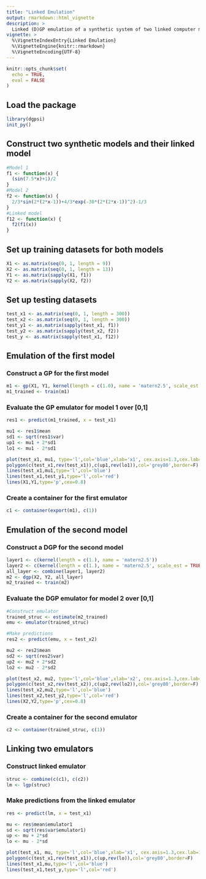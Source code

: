 ```yaml
---
title: "Linked Emulation"
output: rmarkdown::html_vignette
description: >
  Linked (D)GP emulation of a synthetic system of two linked computer models.
vignette: >
  %\VignetteIndexEntry{Linked Emulation}
  %\VignetteEngine{knitr::rmarkdown}
  %\VignetteEncoding{UTF-8}
---
```


```r
knitr::opts_chunk$set(
  echo = TRUE,
  eval = FALSE
)
```

## Load the package

```r
library(dgpsi)
init_py()
```

## Construct two synthetic models and their linked model

```r
#Model 1
f1 <- function(x) {
  (sin(7.5*x)+1)/2
}
#Model 2
f2 <- function(x) {
  2/3*sin(2*(2*x-1))+4/3*exp(-30*(2*(2*x-1))^2)-1/3  
}
#Linked model 
f12 <- function(x) {
  f2(f1(x))
}
```

## Set up training datasets for both models

```r
X1 <- as.matrix(seq(0, 1, length = 9))
X2 <- as.matrix(seq(0, 1, length = 13))
Y1 <- as.matrix(sapply(X1, f1))
Y2 <- as.matrix(sapply(X2, f2))
```

## Set up testing datasets

```r
test_x1 <- as.matrix(seq(0, 1, length = 300))
test_x2 <- as.matrix(seq(0, 1, length = 300))
test_y1 <- as.matrix(sapply(test_x1, f1))
test_y2 <- as.matrix(sapply(test_x2, f2))
test_y <- as.matrix(sapply(test_x1, f12))
```

## Emulation of the first model

### Construct a GP for the first model

```r
m1 <- gp(X1, Y1, kernel(length = c(1.0), name = 'matern2.5', scale_est = TRUE))
m1_trained <- train(m1)
```

### Evaluate the GP emulator for model 1 over [0,1]

```r
res1 <- predict(m1_trained, x = test_x1)

mu1 <- res1$mean
sd1 <- sqrt(res1$var)
up1 <- mu1 + 2*sd1
lo1 <- mu1 - 2*sd1

plot(test_x1, mu1, type='l',col='blue',xlab='x1', cex.axis=1.3,cex.lab=1.3, ylab='y1',ylim=c(-0.2,1.2))
polygon(c(test_x1,rev(test_x1)),c(up1,rev(lo1)),col='grey80',border=F)
lines(test_x1,mu1,type='l',col='blue')
lines(test_x1,test_y1,type='l',col='red')
lines(X1,Y1,type='p',cex=0.8)
```

### Create a container for the first emulator

```r
c1 <- container(export(m1), c(1))
```

## Emulation of the second model

### Construct a DGP for the second model

```r
layer1 <- c(kernel(length = c(1.), name = 'matern2.5'))
layer2 <- c(kernel(length = c(1.), name = 'matern2.5', scale_est = TRUE))
all_layer <- combine(layer1, layer2)
m2 <- dgp(X2, Y2, all_layer)
m2_trained <- train(m2)
```

### Evaluate the DGP emulator for model 2 over [0,1]

```r
#Construct emulator
trained_struc <- estimate(m2_trained)
emu <- emulator(trained_struc)
```

```r
#Make predictions
res2 <- predict(emu, x = test_x2)

mu2 <- res2$mean
sd2 <- sqrt(res2$var)
up2 <- mu2 + 2*sd2
lo2 <- mu2 - 2*sd2

plot(test_x2, mu2, type='l',col='blue',xlab='x2', cex.axis=1.3,cex.lab=1.3, ylab='y2',ylim=c(-1.2,1.7))
polygon(c(test_x2,rev(test_x2)),c(up2,rev(lo2)),col='grey80',border=F)
lines(test_x2,mu2,type='l',col='blue')
lines(test_x2,test_y2,type='l',col='red')
lines(X2,Y2,type='p',cex=0.8)
```

### Create a container for the second emulator

```r
c2 <- container(trained_struc, c(1))
```

## Linking two emulators

### Construct linked emulator

```r
struc <- combine(c(c1), c(c2))
lm <- lgp(struc)
```

### Make predictions from the linked emulator

```r
res <- predict(lm, x = test_x1)

mu <- res$mean$emulator1
sd <- sqrt(res$var$emulator1)
up <- mu + 2*sd
lo <- mu - 2*sd

plot(test_x1, mu, type='l',col='blue',xlab='x1', cex.axis=1.3,cex.lab=1.3, ylab='y1',ylim=c(-1.2,1.7))
polygon(c(test_x1,rev(test_x1)),c(up,rev(lo)),col='grey80',border=F)
lines(test_x1,mu,type='l',col='blue')
lines(test_x1,test_y,type='l',col='red')
```
